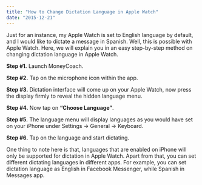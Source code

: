 ```yaml
---
title: "How to Change Dictation Language in Apple Watch"
date: "2015-12-21"
---
```


Just for an instance, my Apple Watch is set to English language by default, and I would like to dictate a message in Spanish. Well, this is possible with Apple Watch. Here, we will explain you in an easy step-by-step method on changing dictation language in Apple Watch.

**Step #1.** Launch MoneyCoach.

**Step #2.** Tap on the microphone icon within the app.

**Step #3.** Dictation interface will come up on your Apple Watch, now press the display firmly to reveal the hidden language menu.

**Step #4.** Now tap on **“Choose Language”**.

**Step #5.** The language menu will display languages as you would have set on your iPhone under Settings → General → Keyboard.

**Step #6.** Tap on the language and start dictating.

One thing to note here is that, languages that are enabled on iPhone will only be supported for dictation in Apple Watch. Apart from that, you can set different dictating languages in different apps. For example, you can set dictation language as English in Facebook Messenger, while Spanish in Messages app.
